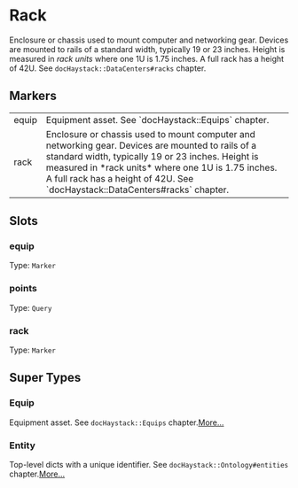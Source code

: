 # Rack
Enclosure or chassis used to mount computer and networking gear.
Devices are mounted to rails of a standard width, typically 19 or 23
inches.  Height is measured in *rack units* where one 1U is 1.75 inches.
A full rack has a height of 42U.
See `docHaystack::DataCenters#racks` chapter.
## Markers
<table>
<tbody>
<tr>
<td className='p-2 align-top'><span className='bg-sky-200 rounded-md px-3 py-1 text-sky-700 block font-semibold text-center text-sm'>equip </span></td>
<td className='p-2 align-top'>Equipment asset. See `docHaystack::Equips` chapter.</td>
</tr>
<tr>
<td className='p-2 align-top'><span className='bg-sky-200 rounded-md px-3 py-1 text-sky-700 block font-semibold text-center text-sm'>rack </span></td>
<td className='p-2 align-top'>Enclosure or chassis used to mount computer and networking gear. Devices are mounted to rails of a standard width, typically 19 or 23 inches.  Height is measured in *rack units* where one 1U is 1.75 inches. A full rack has a height of 42U. See `docHaystack::DataCenters#racks` chapter.</td>
</tr>
</tbody>
</table>

## Slots

### equip
Type: `Marker`

### points
Type: `Query`

### rack
Type: `Marker`



## Super Types
### Equip
Equipment asset.
See `docHaystack::Equips` chapter.[More...](./Equip)

### Entity
Top-level dicts with a unique identifier.
See `docHaystack::Ontology#entities` chapter.[More...](./Entity)


